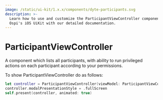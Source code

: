 ```yaml
---
image: /static/ui-kit/1.x.x/components/dyte-participants.svg
description: >-
  Learn how to use and customize the ParticipantViewController component in
  Ospi's iOS UiKit with our detailed documentation.
---
```


# ParticipantViewController

A component which lists all participants, with ability to run privileged actions
on each participant according to your permissions.

To show ParticipantViewController do as follows:

```swift
let controller = ParticipantViewController(viewModel: ParticipantViewControllerModel(mobileClient: meeting))
controller.modalPresentationStyle = .fullScreen
self.present(controller, animated: true)
```

<head>
  <title>iOS ParticipantViewController</title>
</head>
